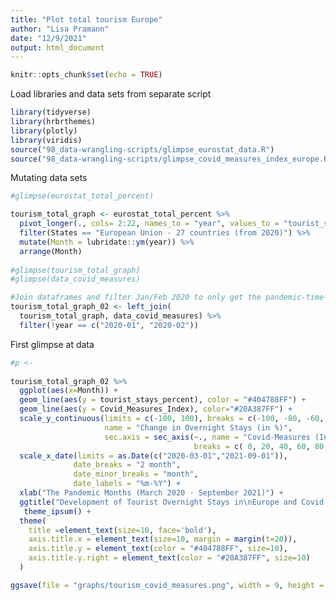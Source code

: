 ```yaml
---
title: "Plot total tourism Europe"
author: "Lisa Pramann"
date: "12/9/2021"
output: html_document
---
```


```r
knitr::opts_chunk$set(echo = TRUE)
```

Load libraries and data sets from separate script 
```r
library(tidyverse)
library(hrbrthemes)
library(plotly)
library(viridis)
source("98_data-wrangling-scripts/glimpse_eurostat_data.R")
source("98_data-wrangling-scripts/glimpse_covid_measures_index_europe.R") 
```

Mutating data sets  
```r

#glimpse(eurostat_total_percent)

tourism_total_graph <- eurostat_total_percent %>% 
  pivot_longer(., cols= 2:22, names_to = "year", values_to = "tourist_stays_percent") %>% 
  filter(States == "European Union - 27 countries (from 2020)") %>% 
  mutate(Month = lubridate::ym(year)) %>% 
  arrange(Month) 
  
#glimpse(tourism_total_graph)
#glimpse(data_covid_measures)

#Join dataframes and filter Jan/Feb 2020 to only get the pandemic-time-series
tourism_total_graph_02 <- left_join( 
  tourism_total_graph, data_covid_measures) %>% 
  filter(!year == c("2020-01", "2020-02"))

```

First glimpse at data 
```r

#p <- 
  
tourism_total_graph_02 %>% 
  ggplot(aes(x=Month)) +
  geom_line(aes(y = tourist_stays_percent), color = "#404788FF") +
  geom_line(aes(y = Covid_Measures_Index), color="#20A387FF") +
  scale_y_continuous(limits = c(-100, 100), breaks = c(-100, -80, -60, -40, -20, 0, 20, 40, 60, 80, 100), 
                     name = "Change in Overnight Stays (in %)", 
                     sec.axis = sec_axis(~., name = "Covid-Measures (Index 0-100)", 
                                         breaks = c( 0, 20, 40, 60, 80, 100))) +
  scale_x_date(limits = as.Date(c("2020-03-01","2021-09-01")),
              date_breaks = "2 month",
              date_minor_breaks = "month", 
              date_labels = "%m-%Y") +
  xlab("The Pandemic Months (March 2020 - September 2021)") +
  ggtitle("Development of Tourist Overnight Stays in\nEurope and Covid-19 Restrictions") +
   theme_ipsum() +
  theme(
    title =element_text(size=10, face='bold'),
    axis.title.x = element_text(size=10, margin = margin(t=20)),
    axis.title.y = element_text(color = "#404788FF", size=10),
    axis.title.y.right = element_text(color = "#20A387FF", size=10)
  )

ggsave(file = "graphs/tourism_covid_measures.png", width = 9, height = 5)

```

